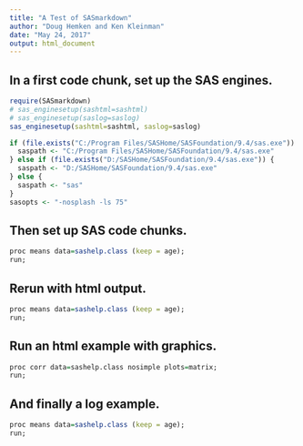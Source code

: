 ```yaml
---
title: "A Test of SASmarkdown"
author: "Doug Hemken and Ken Kleinman"
date: "May 24, 2017"
output: html_document
---
```


## In a first code chunk, set up the SAS engines.
```r
require(SASmarkdown)
# sas_enginesetup(sashtml=sashtml)
# sas_enginesetup(saslog=saslog)
sas_enginesetup(sashtml=sashtml, saslog=saslog)

if (file.exists("C:/Program Files/SASHome/SASFoundation/9.4/sas.exe")) {
  saspath <- "C:/Program Files/SASHome/SASFoundation/9.4/sas.exe"
} else if (file.exists("D:/SASHome/SASFoundation/9.4/sas.exe")) {
  saspath <- "D:/SASHome/SASFoundation/9.4/sas.exe"
} else {
  saspath <- "sas"
}
sasopts <- "-nosplash -ls 75"

```
## Then set up SAS code chunks.
```r
proc means data=sashelp.class (keep = age);
run;
```
## Rerun with html output.
```r
proc means data=sashelp.class (keep = age);
run;
```
## Run an html example with graphics.
```r
proc corr data=sashelp.class nosimple plots=matrix;
run;
```
## And finally a log example.
```r
proc means data=sashelp.class (keep = age);
run;
```

